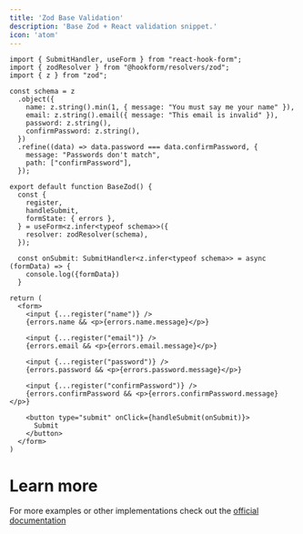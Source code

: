 ```yaml
---
title: 'Zod Base Validation'
description: 'Base Zod + React validation snippet.'
icon: 'atom'
---
```



```tsx index.tsx
import { SubmitHandler, useForm } from "react-hook-form";
import { zodResolver } from "@hookform/resolvers/zod";
import { z } from "zod";

const schema = z
  .object({
    name: z.string().min(1, { message: "You must say me your name" }),
    email: z.string().email({ message: "This email is invalid" }),
    password: z.string(),
    confirmPassword: z.string(),
  })
  .refine((data) => data.password === data.confirmPassword, {
    message: "Passwords don't match",
    path: ["confirmPassword"],
  });

export default function BaseZod() {
  const {
    register,
    handleSubmit,
    formState: { errors },
  } = useForm<z.infer<typeof schema>>({
    resolver: zodResolver(schema),
  });

  const onSubmit: SubmitHandler<z.infer<typeof schema>> = async (formData) => {
    console.log({formData})
  }

return (
  <form>
    <input {...register("name")} />
    {errors.name && <p>{errors.name.message}</p>}
    
    <input {...register("email")} />
    {errors.email && <p>{errors.email.message}</p>}
    
    <input {...register("password")} />
    {errors.password && <p>{errors.password.message}</p>}
    
    <input {...register("confirmPassword")} />
    {errors.confirmPassword && <p>{errors.confirmPassword.message}</p>}
    
    <button type="submit" onClick={handleSubmit(onSubmit)}>
      Submit
    </button>
  </form>
)
```

# Learn more

For more examples or other implementations check out the [official documentation](https://github.com/react-hook-form/resolvers?tab=readme-ov-file#zod)
